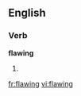 
==English==

===Verb===
'''flawing'''

# {{present participle of|flaw}}

[[fr:flawing]]
[[vi:flawing]]